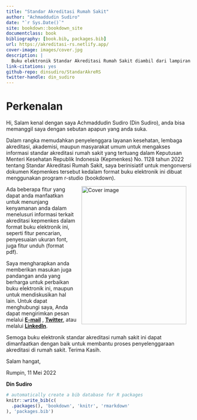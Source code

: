 --- 
title: "Standar Akreditasi Rumah Sakit"
author: "Achmaddudin Sudiro"
date: "`r Sys.Date()`"
site: bookdown::bookdown_site
documentclass: book
bibliography: [book.bib, packages.bib]
url: https://akreditasi-rs.netlify.app/
cover-image: images/cover.jpg
description: |
  Buku elektronik Standar Akreditasi Rumah Sakit diambil dari lampiran Keputusan Menteri Kesehatan (Kepmenkes) Republik Indonesia H.K 01.07 No 1128 Tahun 2022 tentang Standar Akreditasi Rumah Sakit. Dibuat menggunakan progrram rstudio (bookdown).
link-citations: yes
github-repo: dinsudiro/StandarAkreRS
twitter-handle: din_sudiro
---

# Perkenalan {-}

Hi, Salam kenal dengan saya Achmaddudin Sudiro (Din Sudiro), anda bisa memanggil saya dengan sebutan apapun yang anda suka. 

Dalam rangka memudahkan penyelenggara layanan kesehatan, lembaga akreditasi,  akademisi, maupun masyarakat umum untuk mengakses informasi standar akreditasi rumah sakit yang tertuang dalam Keputusan Menteri Kesehatan Republik Indonesia (Kepmenkes) No. 1128 tahun 2022 tentang Standar Akreditasi Rumah Sakit, saya berinisiatif untuk mengonversi dokumen Kepmenkes tersebut kedalam format buku elektronik ini dibuat menggunakan program r-studio (bookdown).

<a href="https://akreditasi-rs.netlify.app/"><img src="images/cover.jpg" width="285" height="375" alt="Cover image" align="right" style="margin: 0 1em 0 1em" /></a>

Ada beberapa fitur yang dapat anda manfaatkan untuk menunjang kenyamanan anda dalam menelusuri informasi terkait akreditasi kepmenkes dalam format buku elektronik ini, seperti fitur pencarian, penyesuaian ukuran font, juga fitur unduh (format pdf). 

Saya mengharapkan anda memberikan masukan juga pandangan anda yang berharga untuk perbaikan buku elektronik ini, maupun untuk mendiskusikan hal lain. Untuk dapat menghubungi saya, Anda dapat mengirimkan pesan melalui **[E-mail](mailto:achmaddudinsudiro2@gmail.com)** , **[Twitter](https://mobile.twitter.com/din_sudiro)**, atau melalui **[LinkedIn](https://www.linkedin.com/in/din-sudiro/)**. 

Semoga buku elektronik standar akreditasi rumah sakit ini dapat dimanfaatkan dengan baik untuk membantu proses penyelenggaraan akreditasi di rumah sakit. 
Terima Kasih. 


Salam hangat,

Rumpin, 11 Mei 2022 




**Din Sudiro**

```{r include=FALSE}
# automatically create a bib database for R packages
knitr::write_bib(c(
  .packages(), 'bookdown', 'knitr', 'rmarkdown'
), 'packages.bib')
```
